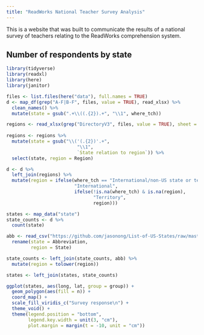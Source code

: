 ```yaml
---
title: "ReadWorks National Teacher Survey Analysis"
---
```


This is a website that was built to communicate the results of a national survey of teachers relating to the ReadWorks comprehension system.

## Number of respondents by state

```r
library(tidyverse)
library(readxl)
library(here)
library(janitor)

files <- list.files(here("data"), full.names = TRUE)
d <- map_df(grep("A-F|B-F", files, value = TRUE), read_xlsx) %>% 
  clean_names() %>% 
  mutate(state = gsub(".+\\((.{2}).+", "\\1", where_tch))

regions <- read_xlsx(grep("DirectoryV3", files, value = TRUE), sheet = "Region")
  
regions <- regions %>% 
  mutate(state = gsub("\\('(.{2})'.+", 
                          "\\1", 
                          `State relation to region`)) %>% 
  select(state, region = Region)

d <- d %>% 
  left_join(regions) %>% 
  mutate(region = ifelse(where_tch == "International/non-US state or territory",
                         "International",
                         ifelse(!is.na(where_tch) & is.na(region),
                                "Territory",
                                region)))

states <- map_data("state")
state_counts <- d %>% 
  count(state)

abb <- read_csv("https://github.com/jasonong/List-of-US-States/raw/master/states.csv") %>% 
  rename(state = Abbreviation,
         region = State)

state_counts <- left_join(state_counts, abb) %>% 
  mutate(region = tolower(region))

states <- left_join(states, state_counts)

ggplot(states, aes(long, lat, group = group)) +
  geom_polygon(aes(fill = n)) +
  coord_map() +
  scale_fill_viridis_c("Survey response\n") +
  theme_void() +
  theme(legend.position = "bottom",
        legend.key.width = unit(3, "cm"),
        plot.margin = margin(t = -10, unit = "cm"))
```